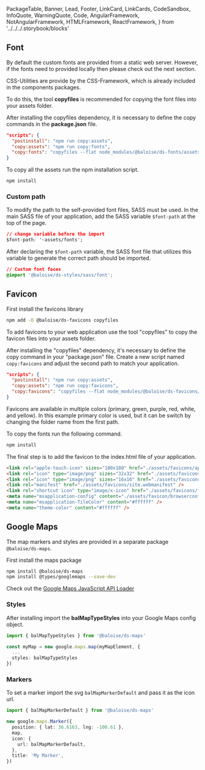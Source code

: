   PackageTable,
  Banner,
  Lead,
  Footer,
  LinkCard,
  LinkCards,
  CodeSandbox,
  InfoQuote,
  WarningQuote,
  Code,
  AngularFramework,
  NotAngularFramework,
  HTMLFramework,
  ReactFramework,
} from '../../../.storybook/blocks'

<Meta title="Development/Assets" />

<Banner label="Assets" section="Development" />

## Font

By default the custom fonts are provided from a static web server. However, if the
fonts need to provided locally then please check out the next section.

CSS-Utilities are provide by the CSS-Framework, which is already included in the components packages.

To do this, the tool **copyfiles** is recommended for copying the font files into your assets folder.

After installing the copyfiles dependency, it is necessary to define the copy commands in the **package.json** file.

```json
"scripts": {
  "postinstall": "npm run copy:assets",
  "copy:assets": "npm run copy:fonts",
  "copy:fonts": "copyfiles --flat node_modules/@baloise/ds-fonts/assets/* src/assets/fonts",
}
```

To copy all the assets run the npm installation script.

```bash
npm install
```

### Custom path

To modify the path to the self-provided font files, SASS must be used. In the main SASS file of your application, add the SASS variable `$font-path` at the top of the page.

```css
// change variable before the import
$font-path: '~assets/fonts';
```

After declaring the `$font-path` variable, the SASS font file that utilizes this variable to generate the correct path should be imported.

```css
// Custom font faces
@import '@baloise/ds-styles/sass/font';
```

## Favicon

First install the favicons library

```bash
npm add -D @baloise/ds-favicons copyfiles
```

To add favicons to your web application use the tool "copyfiles" to copy the favicon files into your assets folder.

After installing the "copyfiles" dependency, it's necessary to define the copy command in your "package.json" file.
Create a new script named `copy:favicons` and adjust the second path to match your application.

```json
"scripts": {
  "postinstall": "npm run copy:assets",
  "copy:assets": "npm run copy:favicons",
  "copy:favicons": "copyfiles --flat node_modules/@baloise/ds-favicons/assets/icons/primary/* src/assets/favicons"
}
```

Favicons are available in multiple colors (primary, green, purple, red, white, and yellow).
In this example primary color is used, but it can be switch by changing the folder name
from the first path.

To copy the fonts run the following command.

```bash
npm install
```

The final step is to add the favicon to the index.html file of your application.

```html
<link rel="apple-touch-icon" sizes="180x180" href="./assets/favicons/apple-touch-icon.png" />
<link rel="icon" type="image/png" sizes="32x32" href="./assets/favicons/favicon-32x32.png" />
<link rel="icon" type="image/png" sizes="16x16" href="./assets/favicons/favicon-16x16.png" />
<link rel="manifest" href="./assets/favicons/site.webmanifest" />
<link rel="shortcut icon" type="image/x-icon" href="./assets/favicons/favicon.ico" />
<meta name="msapplication-config" content="./assets/favicon/browserconfig.xml" />
<meta name="msapplication-TileColor" content="#ffffff" />
<meta name="theme-color" content="#ffffff" />
```

## Google Maps

The map markers and styles are provided in a separate package `@baloise/ds-maps`.

First install the maps package

```bash
npm install @baloise/ds-maps
npm install @types/googlemaps --save-dev
```

Check out the [Google Maps JavaScript API Loader](https://github.com/googlemaps/js-api-loader)

### Styles

After installing import the **balMapTypeStyles** into your Google Maps config object.

```ts
import { balMapTypeStyles } from '@baloise/ds-maps'

const myMap = new google.maps.map(myMapElement, {
  ...
  styles: balMapTypeStyles
})
```

### Markers

To set a marker import the svg `balMapMarkerDefault` and pass it as the icon url.

```ts
import { balMapMarkerDefault } from '@baloise/ds-maps'

new google.maps.Marker({
  position: { lat: 36.6163, lng: -100.61 },
  map,
  icon: {
    url: balMapMarkerDefault,
  },
  title: 'My Marker',
})
```

<Footer />
